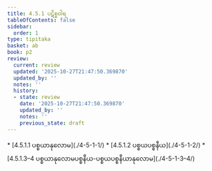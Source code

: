 ```yaml
---
title: 4.5.1 ပဋိစ္စဝါရ
tableOfContents: false
sidebar:
  order: 1
type: tipitaka
basket: ab
book: p2
review:
  current: review
  updated: '2025-10-27T21:47:50.369870'
  updated_by: ''
  notes: ''
  history:
  - state: review
    date: '2025-10-27T21:47:50.369870'
    updated_by: ''
    notes: ''
    previous_state: draft
---
```



<ReviewStatus review={frontmatter.review} showDetails={true} />

<HypothesisAnnotation frontmatter={frontmatter} />

<DynamicBreadcrumb />



<TableOfContents book="p2" section="4.5.1">
* [4.5.1.1 ပစ္စယာနုလောမ](./4-5-1-1/)
* [4.5.1.2 ပစ္စယပစ္စနီယ](./4-5-1-2/)
* [4.5.1.3–4 ပစ္စယာနုလောမပစ္စနီယ-ပစ္စယပစ္စနီယာနုလောမ](./4-5-1-3–4/)
</TableOfContents>